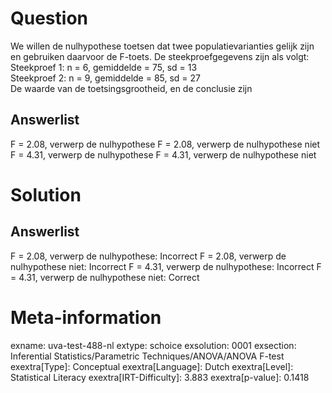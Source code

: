 Question
========

We willen de nulhypothese toetsen dat twee populatievarianties gelijk
zijn en gebruiken daarvoor de F-toets. De steekproefgegevens zijn als
volgt:\
Steekproef 1: n = 6, gemiddelde = 75, sd = 13\
Steekproef 2: n = 9, gemiddelde = 85, sd = 27\
De waarde van de toetsingsgrootheid, en de conclusie zijn

Answerlist
----------

F = 2.08, verwerp de nulhypothese
F = 2.08, verwerp de nulhypothese niet
F = 4.31, verwerp de nulhypothese
F = 4.31, verwerp de nulhypothese niet

Solution
========

Answerlist
----------

F = 2.08, verwerp de nulhypothese: Incorrect
F = 2.08, verwerp de nulhypothese niet: Incorrect
F = 4.31, verwerp de nulhypothese: Incorrect
F = 4.31, verwerp de nulhypothese niet: Correct

Meta-information
================
exname: uva-test-488-nl
extype: schoice
exsolution: 0001
exsection: Inferential Statistics/Parametric Techniques/ANOVA/ANOVA F-test
exextra[Type]: Conceptual
exextra[Language]: Dutch
exextra[Level]: Statistical Literacy
exextra[IRT-Difficulty]: 3.883
exextra[p-value]: 0.1418
